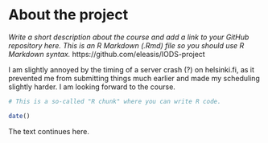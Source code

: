
# About the project

*Write a short description about the course and add a link to your GitHub repository here. This is an R Markdown (.Rmd) file so you should use R Markdown syntax.*
https://github.com/eleasis/IODS-project

I am slightly annoyed by the timing of a server crash (?) on helsinki.fi, as it prevented me from submitting things much earlier and made my scheduling slightly harder. I am looking forward to the course. 

```r
# This is a so-called "R chunk" where you can write R code.

date()

```
The text continues here.


